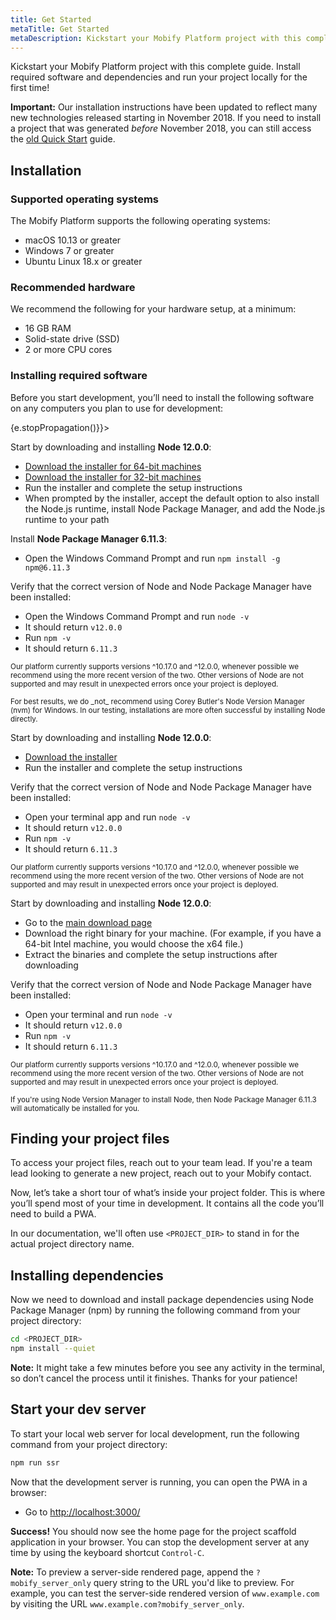 ```yaml
---
title: Get Started
metaTitle: Get Started
metaDescription: Kickstart your Mobify Platform project with this complete guide. Install required software and dependencies and run your project locally for the first time!
---
```



Kickstart your Mobify Platform project with this complete guide. Install required software and dependencies and run your project locally for the first time!

<Callout type="warning">

**Important:** Our installation instructions have been updated to reflect many new technologies released starting in November 2018.
If you need to install a project that was generated _before_ November 2018, you can still access the [old Quick Start](resources/quick-start) guide.

</Callout>

## Installation

### Supported operating systems

The Mobify Platform supports the following operating systems:

-   macOS 10.13 or greater
-   Windows 7 or greater
-   Ubuntu Linux 18.x or greater

### Recommended hardware

We recommend the following for your hardware setup, at a minimum:

-   16 GB RAM
-   Solid-state drive (SSD)
-   2 or more CPU cores

### Installing required software

Before you start development, you’ll need to install the following software on
any computers you plan to use for development:

<div onClick={(e) => {e.stopPropagation()}}>
<Tabs activeIndex={0} class="devcenter">
<TabsPanel title="Windows">

Start by downloading and installing **Node 12.0.0**:

-   [Download the installer for 64-bit machines](https://nodejs.org/download/release/v12.0.0/node-v12.0.0-x64.msi)
-   [Download the installer for 32-bit machines](https://nodejs.org/download/release/v12.0.0/node-v12.0.0-x86.msi)
-   Run the installer and complete the setup instructions
-   When prompted by the installer, accept the default option to also install the Node.js runtime, install Node Package Manager, and add the Node.js runtime to your path

Install **Node Package Manager 6.11.3**:

-   Open the Windows Command Prompt and run `npm install -g npm@6.11.3`

Verify that the correct version of Node and Node Package Manager have been installed:

-   Open the Windows Command Prompt and run `node -v`
-   It should return `v12.0.0`
-   Run `npm -v`
-   It should return `6.11.3`

<p>
    <small>
        Our platform currently supports versions ^10.17.0 and ^12.0.0, whenever possible we recommend
        using the more recent version of the two. Other versions of Node are not supported and may result
        in unexpected errors once your project is deployed.
    </small>
</p>

<p>
    <small>For best results, we do _not_ recommend using Corey Butler's Node Version Manager (nvm) for Windows. In our testing, installations are more often successful by installing Node directly.</small>
</p>

</TabsPanel>
<TabsPanel title="Mac" class="markdown">

Start by downloading and installing **Node 12.0.0**:

-   [Download the installer](https://nodejs.org/download/release/v12.0.0/node-v12.0.0.pkg)
-   Run the installer and complete the setup instructions

Verify that the correct version of Node and Node Package Manager have been installed:

-   Open your terminal app and run `node -v`
-   It should return `v12.0.0`
-   Run `npm -v`
-   It should return `6.11.3`

<p>
    <small>
        Our platform currently supports versions ^10.17.0 and ^12.0.0, whenever possible we recommend
        using the more recent version of the two. Other versions of Node are not supported and may result
        in unexpected errors once your project is deployed.
    </small>
</p>

</TabsPanel>
<TabsPanel title="Linux" class="markdown">

Start by downloading and installing **Node 12.0.0**:

-   Go to the [main download page](https://nodejs.org/download/release/v12.0.0/)
-   Download the right binary for your machine. (For example, if you have a 64-bit Intel machine, you would choose the x64 file.)
-   Extract the binaries and complete the setup instructions after downloading

Verify that the correct version of Node and Node Package Manager have been installed:

-   Open your terminal and run `node -v`
-   It should return `v12.0.0`
-   Run `npm -v`
-   It should return `6.11.3`

<p>
    <small>
        Our platform currently supports versions ^10.17.0 and ^12.0.0, whenever possible we recommend
        using the more recent version of the two. Other versions of Node are not supported and may result
        in unexpected errors once your project is deployed.
    </small>
</p>

<p>
    <small>
        If you're using Node Version Manager to install Node, then Node Package Manager 6.11.3 will
        automatically be installed for you.
    </small>
</p>

</TabsPanel>
</Tabs>
</div>

## Finding your project files

To access your project files, reach out to your team lead. If you're a team lead looking to generate a new project, reach out to your Mobify contact.

Now, let’s take a short tour of what’s inside your project folder. This is where you’ll spend most of your time in development. It contains all the code you’ll need to build a PWA.

In our documentation, we'll often use `<PROJECT_DIR>` to stand in for the actual project directory name.

## Installing dependencies

Now we need to download and install package dependencies using Node Package
Manager (npm) by running the following command from your project directory:

```bash
cd <PROJECT_DIR>
npm install --quiet
```

<Callout type="info">

**Note:** It might take a few minutes before you see any activity in the terminal, so don’t cancel the process until it finishes. Thanks for your patience!

</Callout>

## Start your dev server

To start your local web server for local development, run the following command from your project directory:

```bash
npm run ssr
```

Now that the development server is running, you can open the PWA in a browser:
- Go to [http://localhost:3000/](http://localhost:3000/)

**Success!** You should now see the home page for the project scaffold application in your browser. You can stop the development server at any time by using the keyboard shortcut `Control-C`.

<Callout type="info">

**Note:** To preview a server-side rendered page, append the `?mobify_server_only` query string to the URL you'd like to preview. For example, you can test the server-side rendered version of `www.example.com` by visiting the URL `www.example.com?mobify_server_only`.

</Callout>
